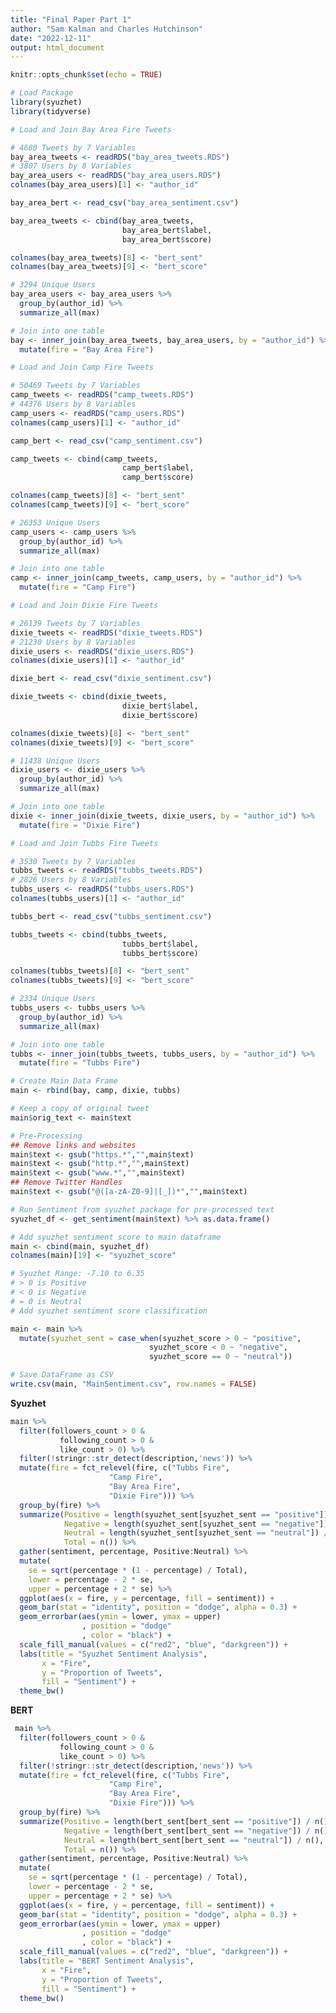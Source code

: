 ```yaml
---
title: "Final Paper Part 1"
author: "Sam Kalman and Charles Hutchinson"
date: "2022-12-11"
output: html_document
---
```


```r
knitr::opts_chunk$set(echo = TRUE)
```

```r
# Load Package
library(syuzhet)
library(tidyverse)
```

```r
# Load and Join Bay Area Fire Tweets

# 4680 Tweets by 7 Variables
bay_area_tweets <- readRDS("bay_area_tweets.RDS")
# 3807 Users by 8 Variables
bay_area_users <- readRDS("bay_area_users.RDS")
colnames(bay_area_users)[1] <- "author_id"

bay_area_bert <- read_csv("bay_area_sentiment.csv")

bay_area_tweets <- cbind(bay_area_tweets, 
                         bay_area_bert$label, 
                         bay_area_bert$score)

colnames(bay_area_tweets)[8] <- "bert_sent"
colnames(bay_area_tweets)[9] <- "bert_score"

# 3294 Unique Users
bay_area_users <- bay_area_users %>% 
  group_by(author_id) %>% 
  summarize_all(max)

# Join into one table
bay <- inner_join(bay_area_tweets, bay_area_users, by = "author_id") %>%
  mutate(fire = "Bay Area Fire")
```

```r
# Load and Join Camp Fire Tweets

# 50469 Tweets by 7 Variables
camp_tweets <- readRDS("camp_tweets.RDS")
# 44376 Users by 8 Variables
camp_users <- readRDS("camp_users.RDS")
colnames(camp_users)[1] <- "author_id"

camp_bert <- read_csv("camp_sentiment.csv")

camp_tweets <- cbind(camp_tweets, 
                         camp_bert$label, 
                         camp_bert$score)

colnames(camp_tweets)[8] <- "bert_sent"
colnames(camp_tweets)[9] <- "bert_score"

# 26353 Unique Users
camp_users <- camp_users %>% 
  group_by(author_id) %>% 
  summarize_all(max)

# Join into one table
camp <- inner_join(camp_tweets, camp_users, by = "author_id") %>%
  mutate(fire = "Camp Fire")
```

```r
# Load and Join Dixie Fire Tweets

# 26139 Tweets by 7 Variables
dixie_tweets <- readRDS("dixie_tweets.RDS")
# 21230 Users by 8 Variables
dixie_users <- readRDS("dixie_users.RDS")
colnames(dixie_users)[1] <- "author_id"

dixie_bert <- read_csv("dixie_sentiment.csv")

dixie_tweets <- cbind(dixie_tweets, 
                         dixie_bert$label, 
                         dixie_bert$score)

colnames(dixie_tweets)[8] <- "bert_sent"
colnames(dixie_tweets)[9] <- "bert_score"

# 11438 Unique Users
dixie_users <- dixie_users %>% 
  group_by(author_id) %>% 
  summarize_all(max)

# Join into one table
dixie <- inner_join(dixie_tweets, dixie_users, by = "author_id") %>%
  mutate(fire = "Dixie Fire")
```

```r
# Load and Join Tubbs Fire Tweets

# 3530 Tweets by 7 Variables
tubbs_tweets <- readRDS("tubbs_tweets.RDS")
# 2826 Users by 8 Variables
tubbs_users <- readRDS("tubbs_users.RDS")
colnames(tubbs_users)[1] <- "author_id"

tubbs_bert <- read_csv("tubbs_sentiment.csv")

tubbs_tweets <- cbind(tubbs_tweets, 
                         tubbs_bert$label, 
                         tubbs_bert$score)

colnames(tubbs_tweets)[8] <- "bert_sent"
colnames(tubbs_tweets)[9] <- "bert_score"

# 2334 Unique Users
tubbs_users <- tubbs_users %>% 
  group_by(author_id) %>% 
  summarize_all(max)

# Join into one table
tubbs <- inner_join(tubbs_tweets, tubbs_users, by = "author_id") %>%
  mutate(fire = "Tubbs Fire")
```

```r
# Create Main Data Frame
main <- rbind(bay, camp, dixie, tubbs)

# Keep a copy of original tweet
main$orig_text <- main$text
```

```r
# Pre-Processing
## Remove links and websites
main$text <- gsub("https.*","",main$text)
main$text <- gsub("http.*","",main$text)
main$text <- gsub("www.*","",main$text)
## Remove Twitter Handles
main$text <- gsub("@([a-zA-Z0-9]|[_])*","",main$text)
```

```r
# Run Sentiment from syuzhet package for pre-processed text
syuzhet_df <- get_sentiment(main$text) %>% as.data.frame()
```

```r
# Add syuzhet sentiment score to main dataframe
main <- cbind(main, syuzhet_df)
colnames(main)[19] <- "syuzhet_score"
```

```r
# Syuzhet Range: -7.10 to 6.35
# > 0 is Positive
# < 0 is Negative
# = 0 is Neutral
# Add syuzhet sentiment score classification

main <- main %>% 
  mutate(syuzhet_sent = case_when(syuzhet_score > 0 ~ "positive", 
                               syuzhet_score < 0 ~ "negative",
                               syuzhet_score == 0 ~ "neutral"))
```

```r
# Save DataFrame as CSV
write.csv(main, "MainSentiment.csv", row.names = FALSE)
```

**Syuzhet**

```r
main %>%
  filter(followers_count > 0 & 
           following_count > 0 & 
           like_count > 0) %>%
  filter(!stringr::str_detect(description,'news')) %>%
  mutate(fire = fct_relevel(fire, c("Tubbs Fire", 
                      "Camp Fire", 
                      "Bay Area Fire", 
                      "Dixie Fire"))) %>%
  group_by(fire) %>%
  summarize(Positive = length(syuzhet_sent[syuzhet_sent == "positive"]) / n(),
            Negative = length(syuzhet_sent[syuzhet_sent == "negative"]) / n(),
            Neutral = length(syuzhet_sent[syuzhet_sent == "neutral"]) / n(),
            Total = n()) %>%
  gather(sentiment, percentage, Positive:Neutral) %>%
  mutate(
    se = sqrt(percentage * (1 - percentage) / Total),
    lower = percentage - 2 * se,
    upper = percentage + 2 * se) %>%
  ggplot(aes(x = fire, y = percentage, fill = sentiment)) +
  geom_bar(stat = "identity", position = "dodge", alpha = 0.3) + 
  geom_errorbar(aes(ymin = lower, ymax = upper)
                , position = "dodge"
                , color = "black") +
  scale_fill_manual(values = c("red2", "blue", "darkgreen")) +
  labs(title = "Syuzhet Sentiment Analysis",
       x = "Fire",
       y = "Proportion of Tweets",
       fill = "Sentiment") +
  theme_bw()
```

**BERT**

```r
 main %>%
  filter(followers_count > 0 & 
           following_count > 0 & 
           like_count > 0) %>%
  filter(!stringr::str_detect(description,'news')) %>%
  mutate(fire = fct_relevel(fire, c("Tubbs Fire", 
                      "Camp Fire", 
                      "Bay Area Fire", 
                      "Dixie Fire"))) %>%
  group_by(fire) %>%
  summarize(Positive = length(bert_sent[bert_sent == "positive"]) / n(),
            Negative = length(bert_sent[bert_sent == "negative"]) / n(),
            Neutral = length(bert_sent[bert_sent == "neutral"]) / n(),
            Total = n()) %>%
  gather(sentiment, percentage, Positive:Neutral) %>%
  mutate(
    se = sqrt(percentage * (1 - percentage) / Total),
    lower = percentage - 2 * se,
    upper = percentage + 2 * se) %>%
  ggplot(aes(x = fire, y = percentage, fill = sentiment)) +
  geom_bar(stat = "identity", position = "dodge", alpha = 0.3) + 
  geom_errorbar(aes(ymin = lower, ymax = upper)
                , position = "dodge"
                , color = "black") +
  scale_fill_manual(values = c("red2", "blue", "darkgreen")) +
  labs(title = "BERT Sentiment Analysis",
       x = "Fire",
       y = "Proportion of Tweets",
       fill = "Sentiment") +
  theme_bw()
```


